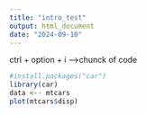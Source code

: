 ```yaml
---
title: "intro_test"
output: html_document
date: "2024-09-10"
---
```


ctrl + option + i -->chunck of code
```r
#install.packages("car")
library(car)
data <-- mtcars
plot(mtcars$disp)
```
 
 

